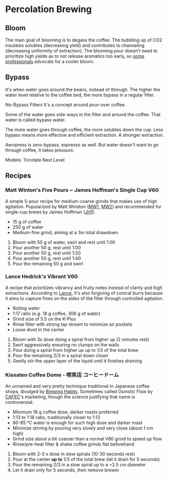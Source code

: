 # Percolation Brewing

## Bloom

The main goal of blooming is to degass the coffee. The bubbling up of CO2
insulates solubles (decreasing yield) and contributes to channeling (decreasing
uniformity of extraction). The blooming pour doesn't need to prioritize high
yields as to not release aromatics too early, so [some professionals][SamoBloom]
advocate for a cooler bloom.

[SamoBloom]: https://www.youtube.com/watch?v=eVF7DOxOUFA

## Bypass

It's when water goes around the beans, instead of through. The higher the water level relative to the coffee bed, the more bypass in a regular filter.

No-Bypass Filters
It's a concept around pour-over coffee.

Some of the water goes side-ways in the filter and around the coffee.
That water is called bypass water.

The more water goes through coffee, the more solubles down the cup.
Less bypass means more effective and efficient extraction.
A stronger extraction.

Aeropress is zero-bypass, espresso as well.
But water doesn't want to go through coffee, it takes pressure.

Models:
Tricolate
Next Level

## Recipes

### Matt Winton's Five Pours ~ James Hoffman's Single Cup V60

A simple 5-pour recipe for medium-coarse grinds that makes use of high
agitation. Popularized by Matt Winston ([MW1][], [MW2]) and recommended for
single-cup brews by James Hoffman ([JH1][]).

[MW1]: https://www.youtube.com/watch?v=YIC-2nFQ7vM
[MW2]: https://www.youtube.com/watch?v=Xm2aAuhuLks
[JH1]: https://www.youtube.com/watch?v=1oB1oDrDkHM

- 15 g of coffee
- 250 g of water
- Medium-fine grind, aiming at a 3m total drawdown

1. Bloom with 50 g of water, swirl and rest until 1:00
2. Pour another 50 g, rest until 1:00
3. Pour another 50 g, rest until 1:20
4. Pour another 50 g, rest until 1:40
5. Pour the remaining 50 g and swirl

### Lance Hedrick's Vibrant V60

A recipe that prioritizes vibrancy and fruity notes instead of clarity and high
extractions. According to [Lance](https://www.youtube.com/watch?v=rAdgJNK0csc),
it's also forgiving of conical burrs because it aims to capture fines on the
sides of the filter through controlled agitation.

- Boiling water
- 1:17 ratio (e.g. 18 g coffee, 306 g of water)
- Grind size of 5.5 on the K-Plus
- Rinse filter with strong tap stream to minimize air pockets
- Loose divot in the center

1. Bloom with 3x dose doing a spiral from higher up (2 minutes rest)
2. Swirl aggressively ensuring no clumps on the walls
3. Pour doing a spiral from higher up up to 1/3 of the total brew
4. Pour the remaining 2/3 in a spiral down closer
5. Gently stir the upper layer of the liquid until it finishes draining

### Kissaten Coffee Dome - 喫茶店 コーヒードーム

An unnamed and very pretty technique traditional in Japanese coffee shops,
divulged by [Brewing Habits](https://www.youtube.com/watch?v=kqQDYf8BmIA).
Sometimes called Osmotic Flow by [CAFEC](https://cafec-jp.com/brewing-guide/)'s
marketing, though the science justifying that name is controversial.

- Minimum 18 g coffee dose, darker roasts preferred
- 1:13 to 1:16 ratio, traditionally closer to 1:13
- 80-85 °C water is enough for such high dose and darker roast
- Minimize stirring by pouring very slowly and very close (about 1 cm high)
- Grind size about a bit coarser than a normal V60 grind to speed up flow
- Rinse/pre-heat filter & shake coffee grinds flat beforehand

1. Bloom with 2-3 x dose in slow spirals (10-30 seconds rest)
2. Pour at the center **up to** 1/3 of the total brew (let it drain for 5 seconds)
3. Pour the remaining 2/3 in a slow spiral up to a ~2.5 cm diameter
4. Let it drain only for 5 seconds, then remove brewer
